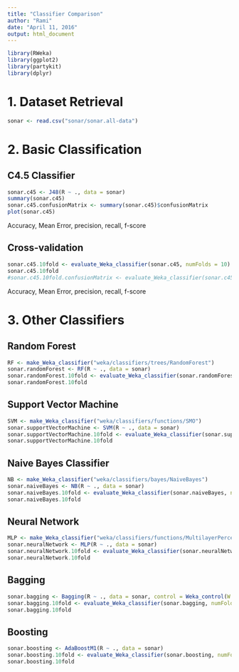 ```yaml
---
title: "Classifier Comparison"
author: "Rami"
date: "April 11, 2016"
output: html_document
---
```


```r
library(RWeka)
library(ggplot2)
library(partykit)
library(dplyr)
```

# 1. Dataset Retrieval

```r
sonar <- read.csv("sonar/sonar.all-data")
```

# 2. Basic Classification

## C4.5 Classifier
```r
sonar.c45 <- J48(R ~ ., data = sonar)
summary(sonar.c45)
sonar.c45.confusionMatrix <- summary(sonar.c45)$confusionMatrix
plot(sonar.c45)
```

Accuracy, Mean Error, precision, recall, f-score

## Cross-validation
```r
sonar.c45.10fold <- evaluate_Weka_classifier(sonar.c45, numFolds = 10)
sonar.c45.10fold
#sonar.c45.10fold.confusionMatrix <- evaluate_Weka_classifier(sonar.c45, numFolds = 10)$confusionMatrix
```

Accuracy, Mean Error, precision, recall, f-score

# 3. Other Classifiers

## Random Forest

```r
RF <- make_Weka_classifier("weka/classifiers/trees/RandomForest")
sonar.randomForest <- RF(R ~ ., data = sonar)
sonar.randomForest.10fold <- evaluate_Weka_classifier(sonar.randomForest, numFolds = 10)
sonar.randomForest.10fold
```

## Support Vector Machine
```r
SVM <- make_Weka_classifier("weka/classifiers/functions/SMO")
sonar.supportVectorMachine <- SVM(R ~ ., data = sonar)
sonar.supportVectorMachine.10fold <- evaluate_Weka_classifier(sonar.supportVectorMachine, numFolds = 10)
sonar.supportVectorMachine.10fold
```

## Naive Bayes Classifier

```r
NB <- make_Weka_classifier("weka/classifiers/bayes/NaiveBayes")
sonar.naiveBayes <- NB(R ~ ., data = sonar)
sonar.naiveBayes.10fold <- evaluate_Weka_classifier(sonar.naiveBayes, numFolds = 10)
sonar.naiveBayes.10fold
```

## Neural Network

```r
MLP <- make_Weka_classifier("weka/classifiers/functions/MultilayerPerceptron")
sonar.neuralNetwork <- MLP(R ~ ., data = sonar)
sonar.neuralNetwork.10fold <- evaluate_Weka_classifier(sonar.neuralNetwork, numFolds = 10)
sonar.neuralNetwork.10fold
```

## Bagging

```r
sonar.bagging <- Bagging(R ~ ., data = sonar, control = Weka_control(W = "weka.classifiers.trees.J48"))
sonar.bagging.10fold <- evaluate_Weka_classifier(sonar.bagging, numFolds = 10)
sonar.bagging.10fold
```

## Boosting

```r
sonar.boosting <- AdaBoostM1(R ~ ., data = sonar)
sonar.boosting.10fold <- evaluate_Weka_classifier(sonar.boosting, numFols = 10)
sonar.boosting.10fold
```

